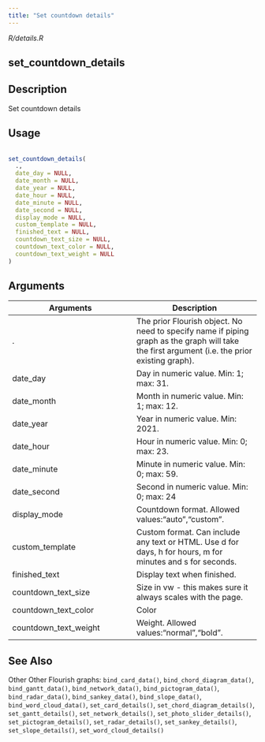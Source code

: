 ```yaml
---
title: "Set countdown details"
---
```


*R/details.R*

## set_countdown_details

## Description
 Set countdown details 


## Usage
```r
 
set_countdown_details( 
  ., 
  date_day = NULL, 
  date_month = NULL, 
  date_year = NULL, 
  date_hour = NULL, 
  date_minute = NULL, 
  date_second = NULL, 
  display_mode = NULL, 
  custom_template = NULL, 
  finished_text = NULL, 
  countdown_text_size = NULL, 
  countdown_text_color = NULL, 
  countdown_text_weight = NULL 
) 
```

## Arguments
|Arguments|Description|
|---|---|
| . | The prior Flourish object. No need to specify name if piping graph as the graph will take the first argument (i.e. the prior existing graph). |
| date_day | Day in numeric value. Min: 1; max: 31. |
| date_month | Month in numeric value. Min: 1; max: 12. |
| date_year | Year in numeric value. Min: 2021. |
| date_hour | Hour in numeric value. Min: 0; max: 23. |
| date_minute | Minute in numeric value. Min: 0; max: 59. |
| date_second | Second in numeric value. Min: 0; max: 24 |
| display_mode | Countdown format. Allowed values:"auto","custom". |
| custom_template | Custom format. Can include any text or HTML. Use d   for days, h   for hours, m   for minutes and s   for seconds. |
| finished_text | Display text when finished. |
| countdown_text_size | Size in vw - this makes sure it always scales with the page. |
| countdown_text_color | Color |
| countdown_text_weight | Weight. Allowed values:"normal","bold". |






## See Also
 Other Other Flourish graphs:  `bind_card_data()`, `bind_chord_diagram_data()`, `bind_gantt_data()`, `bind_network_data()`, `bind_pictogram_data()`, `bind_radar_data()`, `bind_sankey_data()`, `bind_slope_data()`, `bind_word_cloud_data()`, `set_card_details()`, `set_chord_diagram_details()`, `set_gantt_details()`, `set_network_details()`, `set_photo_slider_details()`, `set_pictogram_details()`, `set_radar_details()`, `set_sankey_details()`, `set_slope_details()`, `set_word_cloud_details()` 


